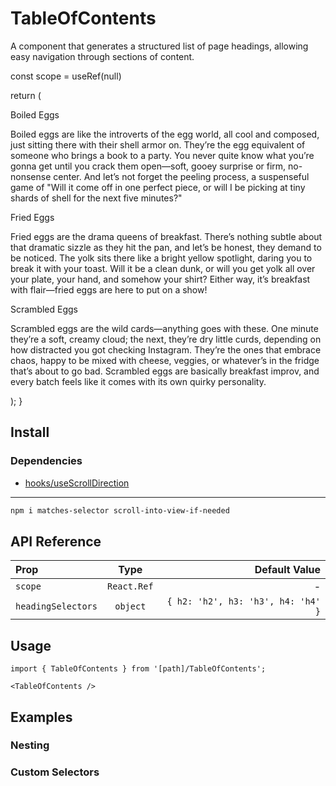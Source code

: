 
# TableOfContents

A component that generates a structured list of page headings, allowing easy navigation through sections of content.


const scope = useRef(null)

return (

<div className="absolute inset-0 overflow-scroll p-10 grid grid-cols-2">
  <TableOfContents headingSelectors={{h2: '.h2'}} scope={scope} className="sticky top-0 h-fit" />
  <div ref={scope}>
    <div className="h2 text-primary text-md font-semibold mt-6">Boiled Eggs</div>
    <p className="text-primary/50 text-sm mt-1">
      Boiled eggs are like the introverts of the egg world, all cool and composed, just sitting
      there with their shell armor on. They’re the egg equivalent of someone who brings a book to a
      party. You never quite know what you’re gonna get until you crack them open—soft, gooey
      surprise or firm, no-nonsense center. And let’s not forget the peeling process, a suspenseful
      game of "Will it come off in one perfect piece, or will I be picking at tiny shards of shell
      for the next five minutes?"
    </p>
    <div className="h2 text-primary text-md font-semibold mt-6">Fried Eggs</div>
    <p className="text-primary/50 text-sm mt-1">
      Fried eggs are the drama queens of breakfast. There’s nothing subtle about that dramatic
      sizzle as they hit the pan, and let’s be honest, they demand to be noticed. The yolk sits
      there like a bright yellow spotlight, daring you to break it with your toast. Will it be a
      clean dunk, or will you get yolk all over your plate, your hand, and somehow your shirt?
      Either way, it’s breakfast with flair—fried eggs are here to put on a show!
    </p>
    <div className="h2 text-primary text-md font-semibold mt-6">Scrambled Eggs</div>
    <p className="text-primary/50 text-sm mt-1 mb-20">
      Scrambled eggs are the wild cards—anything goes with these. One minute they’re a soft, creamy
      cloud; the next, they’re dry little curds, depending on how distracted you got checking
      Instagram. They’re the ones that embrace chaos, happy to be mixed with cheese, veggies, or
      whatever’s in the fridge that’s about to go bad. Scrambled eggs are basically breakfast
      improv, and every batch feels like it comes with its own quirky personality.
    </p>

  </div>
</div>
); }

<PreviewBox>
  <div className="absolute inset-0 overflow-scroll p-10 grid grid-cols-2">
    <PreviewContent />
  </div>
</PreviewBox>

## Install

<FileCode path="components/foundations/TableOfContents" />

### Dependencies

- [hooks/useScrollDirection](/hooks/use-scroll-direction)

---

```bash copy
npm i matches-selector scroll-into-view-if-needed
```

## API Reference

| Prop               |    Type     |                      Default Value |
| :----------------- | :---------: | ---------------------------------: |
| `scope`            | `React.Ref` |                                  - |
| `headingSelectors` |  `object`   | `{ h2: 'h2', h3: 'h3', h4: 'h4' }` |

## Usage

```tsx copy
import { TableOfContents } from '[path]/TableOfContents';
```

```tsx copy
<TableOfContents />
```

## Examples

### Nesting

<ComponentPreview path="components/foundations/TableOfContents/examples/TableOfContentsNesting" />

### Custom Selectors

<ComponentPreview path="components/foundations/TableOfContents/examples/TableOfContentsCustomSelectors" />
